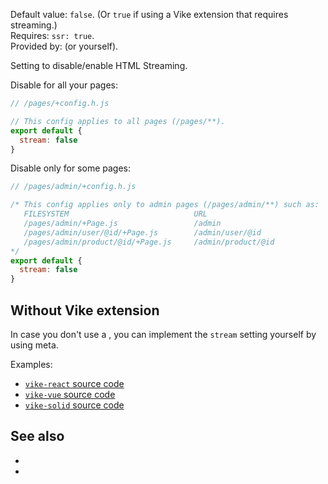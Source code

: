 

Default value: `false`. (Or `true` if using a <Link href="/extensions">Vike extension</Link> that requires streaming.)  
Requires: <Link href="/ssr">`ssr: true`</Link>.  
Provided by: <UiFrameworkVikeExtension /> (or <Link href="#without-vike-extension">yourself</Link>).

Setting to disable/enable <Link href="/streaming">HTML Streaming</Link>.

Disable for all your pages:

```js
// /pages/+config.h.js

// This config applies to all pages (/pages/**).
export default {
  stream: false
}
```

Disable only for some pages:

```js
// /pages/admin/+config.h.js

/* This config applies only to admin pages (/pages/admin/**) such as:
   FILESYSTEM                            URL
   /pages/admin/+Page.js                 /admin
   /pages/admin/user/@id/+Page.js        /admin/user/@id
   /pages/admin/product/@id/+Page.js     /admin/product/@id
*/
export default {
  stream: false
}
```



## Without Vike extension

In case you don't use a <UiFrameworkVikeExtension />, you can implement the `stream` setting yourself by using <Link href="/meta">meta</Link>.

Examples:

 - [`vike-react` source code](https://github.com/vikejs/vike-react/blob/main/packages/vike-react)
 - [`vike-vue` source code](https://github.com/vikejs/vike-vue/blob/main/packages/vike-vue)
 - [`vike-solid` source code](https://github.com/vikejs/vike-solid/blob/main/vike-solid)


## See also

- <Link href="/streaming" />
- <Link href="/ssr" />
